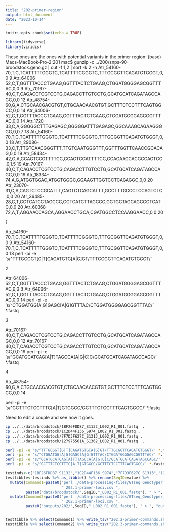 ```yaml
---
title: "202-primer-region"
output: html_document
date: "2023-10-14"
---
```


```r
knitr::opts_chunk$set(echo = TRUE)
```

```r
library(tidyverse)
library(viridis)
```

These ones are the ones with potential variants in the primer region:
(base) Macs-MacBook-Pro-2:201 mac$ gunzip -c ../200/snps-90-broodstock.geno.gz  | cut -f 1,2 | sort -k 2 -n
Atr_54160-70,T,C,TCATTTTTGGGTC,TCATTTTCGGGTC,TTTGCGGTTCAGATGTGGGT,0,0	9
Atr_64006-52,C,T,GGTTTACCCTGAAG,GGTTTACTCTGAAG,CTGGATGGGGAGCGGTTTAC,0,0	9
Atr_70167-40,C,T,CAGACCTCGTCCTG,CAGACCTTGTCCTG,GCATGCATCAGATAGCCAGC,0,0	12
Atr_48754-60,G,A,CTGCAACGACGTGT,CTGCAACAACGTGT,GCTTTCTCCTTTCAGTGGCC,0,0	14
Atr_64006-52,C,T,GGTTTACCCTGAAG,GGTTTACTCTGAAG,CTGGATGGGGAGCGGTTTAC,0,0	14
Atr_1720-33,C,A,GGGGGCTTTGAGAGC,GGGGGATTTGAGAGC,GGCAAAGCAGAAGGGGG,0,0.7	18
Atr_54160-70,T,C,TCATTTTTGGGTC,TCATTTTCGGGTC,TTTGCGGTTCAGATGTGGGT,0,0	18
Atr_29086-33,C,T,TTGTCAACGGGTTT,TTGTCAATGGGTTT,GGTTTGGTTCAACCGCACAG,0,0	19
Atr_58434-42,G,A,CCAGTCCGTTTTCC,CCAGTCCATTTTCC,GCAGAACCACGCCAGTCC,0,1.5	19
Atr_70167-40,C,T,CAGACCTCGTCCTG,CAGACCTTGTCCTG,GCATGCATCAGATAGCCAGC,0,0	19
Atr_18334-74,A,G,ATGGTGGAC,ATGGTGGGC,GGAAGTTGGTCCTCAGAGGC,0,0	20
Atr_23070-31,C,A,CAGTCTCCGCATTT,CAGTCTCAGCATTT,GCCTTTGCCCTCCAGTCTC,0,0	20
Atr_36485-28,C,T,CCTCATCCTAGCCC,CCTCATCTTAGCCC,GGTGCTAGCAGCCCTCATC,0,0	20
Atr_60368-72,A,T,AGGAACCAGCA,AGGAACCTGCA,CGATGGCCTCCAAGGAACC,0,0	20

_1_

Atr_54160-70,T,C,TCATTTTTGGGTC,TCATTTTCGGGTC,TTTGCGGTTCAGATGTGGGT,0,0 9
Atr_54160-70,T,C,TCATTTTTGGGTC,TCATTTTCGGGTC,TTTGCGGTTCAGATGTGGGT,0,0	18
perl -pi -e 's/^TTTGCGGT[G|T]CAGATGTG[A|G]GT/TTTGCGGTTCAGATGTGGGT/' 



_2_   

Atr_64006-52,C,T,GGTTTACCCTGAAG,GGTTTACTCTGAAG,CTGGATGGGGAGCGGTTTAC,0,0	9
Atr_64006-52,C,T,GGTTTACCCTGAAG,GGTTTACTCTGAAG,CTGGATGGGGAGCGGTTTAC,0,0	14
perl -pi -e 's/^CTGGATGG[A|G]GAGC[A|G]GTTTAC/CTGGATGGGGAGCGGTTTAC/' *.fastq

_3_ 

Atr_70167-40,C,T,CAGACCTCGTCCTG,CAGACCTTGTCCTG,GCATGCATCAGATAGCCAGC,0,0	12
Atr_70167-40,C,T,CAGACCTCGTCCTG,CAGACCTTGTCCTG,GCATGCATCAGATAGCCAGC,0,0	19
perl -pi -e 's/^GCATGCATCAG[A|T]TAGCCA[A|G|C]C/GCATGCATCAGATAGCCAGC/' *.fastq


_4_

Atr_48754-60,G,A,CTGCAACGACGTGT,CTGCAACAACGTGT,GCTTTCTCCTTTCAGTGGCC,0,0	14


perl -pi -e 's/^GCTTTCTCCTTTC[A|T]GTGGCC/GCTTTCTCCTTTCAGTGGCC/' *.fastq

Need to edit a couple and see how it goes.
```sh
cp ../../data/broodstock/1BF26FDD87_S1132_L002_R1_001.fastq  .
cp ../../data/broodstock/1C2D44F136_S974_L002_R1_001.fastq .
cp ../../data/broodstock/7F7D3F627C_S1313_L002_R1_001.fastq .
cp ../../data/broodstock/127975561A_S1362_L002_R1_001.fastq  .

perl -pi -e 's/^TTTGCGGT[G|T]CAGATGTG[A|G]GT/TTTGCGGTTCAGATGTGGGT/' *.fastq
perl -pi -e 's/^CTGGATGG[A|G]GAGC[A|G]GTTTAC/CTGGATGGGGAGCGGTTTAC/' *.fastq
perl -pi -e 's/^GCATGCATCAG[A|T]TAGCCA[A|G|C]C/GCATGCATCAGATAGCCAGC/' *.fastq
perl -pi -e 's/^GCTTTCTCCTTTC[A|T]GTGGCC/GCTTTCTCCTTTCAGTGGCC/' *.fastq
```

```r
testinds<-c("1BF26FDD87_S1132","1C2D44F136_S974","7F7D3F627C_S1313","127975561A_S1362")
testtibble<-testinds %>% as_tibble() %>% rename(SeqID=value) %>%
  mutate(Command1=paste0("perl ./data-processing-files/GTseq_Genotyper_v3_Tetra.pl", 
                         " 202.1-primer-loci.csv ",
         paste0("data/broodstock/",SeqID,"_L002_R1_001.fastq"), " > ", "outputs/202/",SeqID,".org")) %>%
  mutate(Command2=paste0("perl ./data-processing-files/GTseq_Genotyper_v3_Tetra.pl", 
                         " 202.1-primer-loci.csv ",
         paste0("outputs/202/",SeqID,"_L002_R1_001.fastq"), " > ", "outputs/202/",SeqID,"edited"))


testtibble %>% select(Command1) %>% write_tsv("202.2-primer-commands.sh", col_names = FALSE)
testtibble %>% select(Command2) %>% write_tsv("202.3-primer-commands.sh", col_names = FALSE)

```
